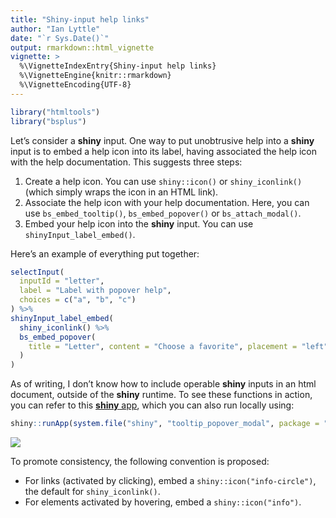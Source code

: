```yaml
---
title: "Shiny-input help links"
author: "Ian Lyttle"
date: "`r Sys.Date()`"
output: rmarkdown::html_vignette
vignette: >
  %\VignetteIndexEntry{Shiny-input help links}
  %\VignetteEngine{knitr::rmarkdown}
  %\VignetteEncoding{UTF-8}
---
```


```r
library("htmltools")
library("bsplus")
```

Let's consider a **shiny** input. One way to put unobtrusive help into a **shiny** input is to embed a help icon into its label, having associated the help icon with the help documentation. This suggests three steps:

1. Create a help icon. You can use `shiny::icon()` or `shiny_iconlink()` (which simply wraps the icon in an HTML link).
1. Associate the help icon with your help documentation. Here, you can use `bs_embed_tooltip()`, `bs_embed_popover()` or `bs_attach_modal()`.
1. Embed your help icon into the **shiny** input. You can use `shinyInput_label_embed()`.

Here's an example of everything put together:

```r
selectInput(
  inputId = "letter",
  label = "Label with popover help",
  choices = c("a", "b", "c")
) %>%
shinyInput_label_embed(
  shiny_iconlink() %>%
  bs_embed_popover(
    title = "Letter", content = "Choose a favorite", placement = "left"
  )
)
```

As of writing, I don't know how to include operable **shiny** inputs in an html document, outside of the **shiny** runtime. To see these functions in action, you can refer to this [**shiny** app](https://ijlyttle.shinyapps.io/tooltip_popover_modal/#), which you can also run locally using:

```R
shiny::runApp(system.file("shiny", "tooltip_popover_modal", package = "bsplus"))
```

![](img/popover.png)

To promote consistency, the following convention is proposed:

- For links (activated by clicking), embed a `shiny::icon("info-circle")`, the default for `shiny_iconlink()`. 
- For elements activated by hovering, embed a `shiny::icon("info")`.


